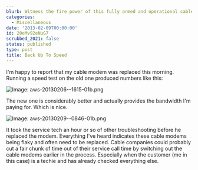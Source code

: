 ```yaml
---
blurb: Witness the fire power of this fully armed and operational cable modem.
categories:
  - Miscellaneous
date: '2013-02-09T00:00:00'
id: 20eMv92eNuG7
scrubbed_2021: false
status: published
type: post
title: Back Up To Speed
---
```


I'm happy to report that my cable modem was replaced this morning. Running a speed test on the old one produced numbers like this:

![Image: aws-20130206--1615-01b.png](/aws-20130206--1615-01b.png)

The new one is considerably better and actually provides the bandwidth I'm paying for. Which is nice.

![Image: aws-20130209--0846-01b.png](/aws-20130209--0846-01b.png)

It took the service tech an hour or so of other troubleshooting before he replaced the modem. Everything I've heard indicates these cable modems being flaky and often need to be replaced. Cable companies could probably cut a fair chunk of time out of their service call time by switching out the cable modems earlier in the process. Especially when the customer (me in this case) is a techie and has already checked everything else.
